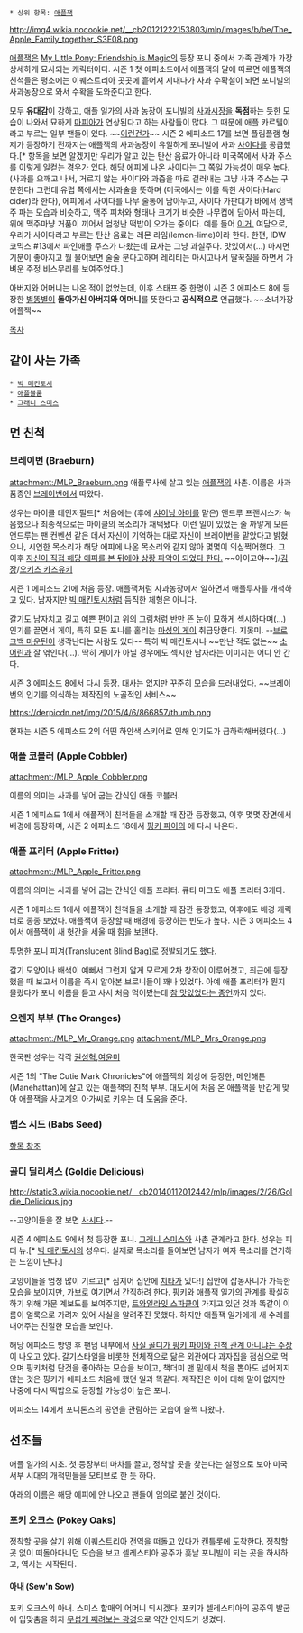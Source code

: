  * 상위 항목: [[애플잭]]

http://img4.wikia.nocookie.net/__cb20121222153803/mlp/images/b/be/The_Apple_Family_together_S3E08.png

[[애플잭]]은 [[My Little Pony: Friendship is Magic]]의 등장 포니 중에서 가족 관계가 가장 상세하게 묘사되는 캐릭터이다. 시즌 1 첫 에피소드에서 애플잭의 말에 따르면 애플잭의 친척들은 평소에는 이퀘스트리아 곳곳에 흩어져 지내다가 사과 수확철이 되면 포니빌의 사과농장으로 와서 수확을 도와준다고 한다.

모두 '''유대감'''이 강하고, 애플 일가의 사과 농장이 포니빌의 [[사과]]시장을 '''독점'''하는 듯한 모습이 나와서 묘하게 [[마피아]]가 연상된다고 하는 사람들이 많다. 그 때문에 애플 카르텔이라고 부르는 일부 팬들이 있다. ~~[http://emlan.deviantart.com/art/ponykoma-apple-acres-257095158 이런건가]~~ 시즌 2 에피소드 17를 보면 플림플램 형제가 등장하기 전까지는 애플잭의 사과농장이 유일하게 포니빌에 사과 [[사이다]]를 공급했다.[* 항목을 보면 알겠지만 우리가 알고 있는 탄산 음료가 아니라 미국쪽에서 사과 주스를 이렇게 일컫는 경우가 있다. 해당 에피에 나온 사이다는 그 쪽일 가능성이 매우 높다. (사과를 으깨고 나서, 거르지 않는 사이다와 과즙을 따로 걸러내는 그냥 사과 주스는 구분한다) 그런데 유럽 쪽에서는 사과술을 뜻하며 (미국에서는 이를 독한 사이다(Hard cider)라 한다), 에피에서 사이다를 나무 술통에 담아두고, 사이다 가판대가 바에서 생맥주 파는 모습과 비슷하고, 맥주 피처와 형태나 크기가 비슷한 나무컵에 담아서 파는데, 위에 맥주마냥 거품이 끼어서 엄청난 떡밥이 오가는 중이다. 예를 들어 [http://equestria.fadri.org/029-honest-report 이거.] 여담으로, 우리가 사이다라고 부르는 탄산 음료는 레몬 라임(lemon-lime)이라 한다. 한편, IDW 코믹스 #13에서 파인애플 주스가 나왔는데 묘사는 그냥 과실주다. 맛있어서(…) 마시면 기분이 좋아지고 뭘 물어보면 술술 분다고하며 레리티는 마시고나서 딸꾹질을 하면서 가벼운 주정 비스무리를 보여주었다.]

아버지와 어머니는 나온 적이 없었는데, 이후 스태프 중 한명이 시즌 3 에피소드 8에 등장한 [[별똥별]]이 '''돌아가신 아버지와 어머니'''를 뜻한다고 '''공식적으로''' 언급했다. ~~소녀가장 애플잭~~

[[목차]]

== 같이 사는 가족 ==
 * [[빅 매킨토시]]
 * [[애플블룸]]
 * [[그래니 스미스]]

== 먼 친척 ==
=== 브레이번 (Braeburn) ===
attachment:/MLP_Braeburn.png
애플루사에 살고 있는 [[애플잭]]의 사촌. 이름은 사과 품종인 [[브레이번]]에서 따왔다.

성우는 마이클 데인저필드[* 처음에는 (후에 [[샤이닝 아머]]를 맡은) 앤드루 프랜시스가 녹음했으나 최종적으로는 마이클의 목소리가 채택됐다. 이런 일이 있었는 줄 까맣게 모른 앤드루는 팬 컨벤션 같은 데서 자신이 기억하는 대로 자신이 브레이번을 맡았다고 밝혔으나, 시연한 목소리가 해당 에피에 나온 목소리와 같지 않아 몇몇이 의심쩍어했다. 그 이후 [http://derpiboo.ru/210680 자신이 직접 해당 에피를 본 뒤에야 상황 파악이 되었다 한다.] ~~아이고야~~]/[[김장(성우)|김장]]/[[오키츠 카즈유키]]

시즌 1 에피소드 21에 처음 등장. 애플잭처럼 사과농장에서 일하면서 애플루사를 개척하고 있다. 남자지만 [[빅 매킨토시]]처럼 듬직한 체형은 아니다.

갈기도 남자치고 길고 예쁜 편이고 위의 그림처럼 반만 뜬 눈이 묘하게 섹시하다며(…) 인기를 끌면서 게이, 특히 모든 포니를 홀리는 [http://www.youtube.com/watch?v=OdrYlaEe41A 마성의 게이] 취급당한다. 지못미.  --[[브로크백 마운틴]]이 생각난다는 사람도 있다-- 특히 빅 매킨토시나 ~~만난 적도 없는~~ [[원더볼츠#s-2.2|소어린]]과 잘 엮인다(…). 딱히 게이가 아닐 경우에도 섹시한 남자라는 이미지는 어디 안 간다.

시즌 3 에피소드 8에서 다시 등장. 대사는 없지만 꾸준히 모습을 드러내었다. ~~브레이번의 인기를 의식하는 제작진의 노골적인 서비스~~

https://derpicdn.net/img/2015/4/6/866857/thumb.png

현재는 시즌 5 에피소드 2의 어떤 하얀색 스키어로 인해 인기도가 급하락해버렸다(...)
=== 애플 코블러 (Apple Cobbler) ===
attachment:/MLP_Apple_Cobbler.png

이름의 의미는 사과를 넣어 굽는 간식인 애플 코블러.

시즌 1 에피소드 1에서 애플잭이 친척들을 소개할 때 잠깐 등장했고, 이후 몇몇 장면에서 배경에 등장하며, 시즌 2 에피소드 18에서 [[핑키 파이]]의 <Smile Song>에 다시 나온다.

=== 애플 프리터 (Apple Fritter) ===
attachment:/MLP_Apple_Fritter.png

이름의 의미는 사과를 넣어 굽는 간식인 애플 프리터. 큐티 마크도 애플 프리터 3개다.

시즌 1 에피소드 1에서 애플잭이 친척들을 소개할 때 잠깐 등장했고, 이후에도 배경 캐릭터로 종종 보였다. 애플잭이 등장할 때 배경에 등장하는 빈도가 높다. 시즌 3 에피소드 4에서 애플잭이 새 헛간을 세울 때 힘을 보탠다.

투명한 포니 피겨(Translucent Blind Bag)로 [http://2.bp.blogspot.com/-LhDRGwp7FTw/UCKy2wjyccI/AAAAAAAAzRI/6wIDNuG2L0M/s1600/9.jpg 정발되기도 했다].

갈기 모양이나 배색이 예뻐서 그런지 알게 모르게 2차 창작이 이루어졌고, 최근에 등장했을 때 보고서 이름을 즉시 알아본 브로니들이 꽤나 있었다. 아예 애플 프리터가 뭔지 몰랐다가 포니 이름을 듣고 사서 처음 먹어봤는데 [http://shelltoontv.deviantart.com/journal/Why-is-Apple-Fritter-my-favorite-background-pony-219404971 참 맛있었다는 증언]까지 있다.

=== 오렌지 부부 (The Oranges) ===
attachment:/MLP_Mr_Orange.png attachment:/MLP_Mrs_Orange.png

한국판 성우는 각각 [[권성혁]],[[여윤미]]

시즌 1의 "The Cutie Mark Chronicles"에 애플잭의 회상에 등장한, 메인해튼(Manehattan)에 살고 있는 애플잭의 친척 부부. 대도시에 처음 온 애플잭을 반갑게 맞아 애플잭을 사교계의 아가씨로 키우는 데 도움을 준다.

=== 뱁스 시드 (Babs Seed) ===
[[뱁스 시드|항목 참조]]
=== 골디 딜리셔스 (Goldie Delicious) ===
http://static3.wikia.nocookie.net/__cb20140112012442/mlp/images/2/26/Goldie_Delicious.jpg

--고양이들을 잘 보면 [[사시]]다.--

시즌 4 에피소드 9에서 첫 등장한 포니. [[그래니 스미스]]와 사촌 관계라고 한다. 성우는 피터 뉴.[* [[빅 매킨토시]]의 성우다. 실제로 목소리를 들어보면 남자가 여자 목소리를 연기하는 느낌이 난다.]

고양이들을 엄청 많이 기르고[* 심지어 집안에 [[치타]]가 있다!] 집안에 잡동사니가 가득한 모습을 보이지만, 가보로 여기면서 간직하려 한다. 핑키와 애플잭 일가의 관계를 확실히 하기 위해 가문 계보도를 보여주지만, [[트와일라잇 스파클]]이 가지고 있던 것과 똑같이 이름이 얼룩으로 가려져 있어 사실을 알려주진 못했다. 하지만 애플잭 일가에게 새 수레를 내어주는 친절한 모습을 보인다.

해당 에피소드 방영 후 팬덤 내부에서 [http://www.reddit.com/r/mylittlepony/comments/1uyqcn/saw_this_post_over_on_mlp_it_does_make_a_lot_of/ 사실 골디가 핑키 파이와 친척 관계 아니냐는 주장]이 나오고 있다. 갈기스타일을 비롯한 전체적으로 닮은 외관에다 과자집을 점심으로 먹으며 핑키처럼 단것을 좋아하는 모습을 보이고, 책더미 맨 밑에서 책을 뽑아도 넘어지지 않는 것은 핑키가 에피소드 처음에 했던 일과 똑같다. 제작진은 이에 대해 말이 없지만 나중에 다시 떡밥으로 등장할 가능성이 높은 포니.

에피소드 14에서 포니톤즈의 공연을 관람하는 모습이 슬쩍 나왔다.

== 선조들 ==
애플 일가의 시초. 첫 등장부터 마차를 끌고, 정착할 곳을 찾는다는 설정으로 보아 미국 서부 시대의 개척민들을 모티브로 한 듯 하다.

아래의 이름은 해당 에피에 안 나오고 팬들이 임의로 붙인 것이다.

=== 포키 오크스 (Pokey Oaks) ===
정착할 곳을 살기 위해 이퀘스트리아 전역을 떠돌고 있다가 캔틀롯에 도착한다. 정착할 곳 없이 떠돌아다니던 모습을 보고 셀레스티아 공주가 훗날 포니빌이 되는 곳을 하사하고, 역사는 시작된다.

==== 아내 (Sew'n Sow) ====
포키 오크스의 아내. 스미스 할매의 어머니 되시겠다. 포키가 셀레스티아의 공주의 발굽에 입맞춤을 하자 [http://images1.wikia.nocookie.net/__cb20120111231633/mlp/images/3/39/Granny_Smith%27s_mother_is_jealous_S02E12.png 무섭게 째려보는 광경]으로 약간 인지도가 생겼다.
